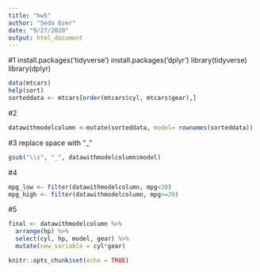 ```yaml
---
title: "hw5"
author: "Seda Ozer"
date: "9/27/2020"
output: html_document
---
```

#1
install.packages('tidyverse')
install.packages('dplyr')
library(tidyverse)
library(dplyr)
```r
data(mtcars)
help(sort)
sorteddata <- mtcars[order(mtcars$cyl, mtcars$gear),]
```
#2
```r
datawithmodelcolumn <-mutate(sorteddata, model= rownames(sorteddata))
```
#3
replace space with "_"
```r
gsub("\\s", "_", datawithmodelcolumn$model)
```
#4
```r
mpg_low <- filter(datawithmodelcolumn, mpg<20)
mpg_high <- filter(datawithmodelcolumn, mpg>=20)
```
#5
```r
final <- datawithmodelcolumn %>%
  arrange(hp) %>%
  select(cyl, hp, model, gear) %>%
  mutate(new_variable = cyl*gear)
```
```r
knitr::opts_chunk$set(echo = TRUE)
```

